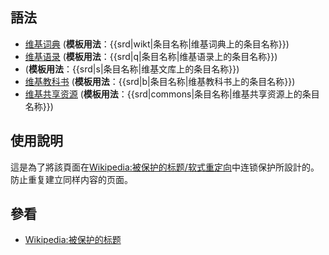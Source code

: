 <includeonly></includeonly><noinclude>{{template doc page viewed directly}}</noinclude>
==語法==
* [[wikt:|维基词典]] ('''模板用法'''：<nowiki>{{srd|wikt|条目名称|维基词典上的条目名称}}</nowiki>)
*[[q:|维基语录]] ('''模板用法'''：<nowiki>{{srd|q|条目名称|维基语录上的条目名称}}</nowiki>)
* ('''模板用法'''：<nowiki>{{srd|s|条目名称|维基文库上的条目名称}}</nowiki>)
*[[b:|维基教科书]] ('''模板用法'''：<nowiki>{{srd|b|条目名称|维基教科书上的条目名称}}</nowiki>)
* [[commons:|维基共享资源]] ('''模板用法'''：<nowiki>{{srd|commons|条目名称|维基共享资源上的条目名称}}</nowiki>)

==使用說明==
這是為了將該頁面在[[Wikipedia:被保护的标题/软式重定向]]中连锁保护所設計的。防止重复建立同样内容的页面。


==參看==
*[[Wikipedia:被保护的标题]]

<includeonly>
<!-- 本行下加入模板的分類 -->

<!-- 本行下加入模板的跨語言鏈接 -->

</includeonly>